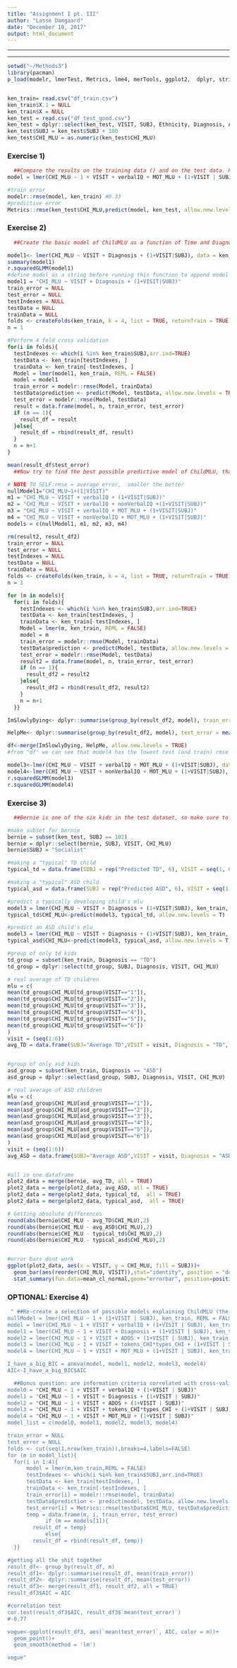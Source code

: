 ---
title: "Assignment I pt. III"
author: "Lasse Damgaard"
date: "December 10, 2017"
output: html_document
---
---
                          
---
```{r}

setwd("~/Methods3")
library(pacman)
p_load(modelr, lmerTest, Metrics, lme4, merTools, ggplot2,  dplyr, stringr, plyr, data.table, sim, Rmisc, caret, MuMIn)


ken_train= read.csv("df_train.csv")
ken_train$X.1 = NULL
ken_train$X = NULL
ken_test = read.csv("df_test_good.csv")
ken_test = dplyr::select(ken_test, VISIT, SUBJ, Ethnicity, Diagnosis, Age, ADOS, types_CHI, tokens_CHI, CHI_MLU, verbalIQ, nonVerbalIQ, types_MOT, MOT_MLU, tokens_MOT)
ken_test$SUBJ = ken_test$SUBJ + 100
ken_test$CHI_MLU = as.numeric(ken_test$CHI_MLU)
```
### Exercise 1)
```{r}
  ##Compare the results on the training data () and on the test data. Report    both of them. Discuss why they are different. 
model = lmer(CHI_MLU ~ 1 + VISIT + verbalIQ + MOT_MLU + (1+VISIT | SUBJ), ken_train, REML = F)

#train error
modelr::rmse(model, ken_train) #0.33
#predictive error
Metrics::rmse(ken_test$CHI_MLU,predict(model, ken_test, allow.new.levels = TRUE))#0.53

```
### Exercise 2)
```{r}
  ##Create the basic model of ChildMLU as a function of Time and Diagnosis (don't forget the random effects!).

model1<- lmer(CHI_MLU ~ VISIT + Diagnosis + (1+VISIT|SUBJ), data = ken_train, REML = FALSE)
summary(model1)
r.squaredGLMM(model1)
#define model as a string before running this function to append model to dataframe
model1 = "CHI_MLU ~ VISIT + Diagnosis + (1+VISIT|SUBJ)"
train_error = NULL
test_error = NULL
testIndexes = NULL
testData = NULL
trainData = NULL
folds <- createFolds(ken_train, k = 4, list = TRUE, returnTrain = TRUE)
n = 1

#Perform 4 fold cross validation
for(i in folds){
  testIndexes <- which(i %in% ken_train$SUBJ,arr.ind=TRUE)
  testData <- ken_train[testIndexes, ]
  trainData <- ken_train[-testIndexes, ]
  Model = lmer(model1, ken_train, REML = FALSE)
  model = model1
  train_error = modelr::rmse(Model, trainData)
  testData$prediction <- predict(Model, testData, allow.new.levels = TRUE)
  test_error = modelr::rmse(Model, testData)
  result = data.frame(model, n, train_error, test_error)
  if (n == 1){
    result_df = result
  }else{
    result_df = rbind(result_df, result)
  }
  n = n+1
}

mean(result_df$test_error)
  ##Now try to find the best possible predictive model of ChildMLU, that is, the one that produces the best cross-validated results.

# NOTE TO SELF:rmse = average error,  smaller the better
nullModel1="CHI_MLU~1+(1|VISIT)"
m1 = "CHI_MLU ~ VISIT + verbalIQ + (1+VISIT|SUBJ)"
m2 = "CHI_MLU ~ VISIT + verbalIQ + nonVerbalIQ +(1+VISIT|SUBJ)"
m3 = "CHI_MLU ~ VISIT + verbalIQ + MOT_MLU + (1+VISIT|SUBJ)"
m4 = "CHI_MLU ~ VISIT + nonVerbalIQ + MOT_MLU + (1+VISIT|SUBJ)"
models = c(nullModel1, m1, m2, m3, m4)

rm(result2, result_df2)
train_error = NULL
test_error = NULL
testIndexes = NULL
testData = NULL
trainData = NULL
folds <- createFolds(ken_train, k = 4, list = TRUE, returnTrain = TRUE)
n = 1

for (m in models){
  for(i in folds){
    testIndexes <- which(i %in% ken_train$SUBJ,arr.ind=TRUE)
    testData <- ken_train[testIndexes, ]
    trainData <- ken_train[-testIndexes, ]
    Model = lmer(m, ken_train, REML = FALSE)
    model = m
    train_error = modelr::rmse(Model, trainData)
    testData$prediction <- predict(Model, testData, allow.new.levels = TRUE)
    test_error = modelr::rmse(Model, testData)
    result2 = data.frame(model, n, train_error, test_error)
    if (n == 1){
      result_df2 = result2
    }else{
      result_df2 = rbind(result_df2, result2)
    }
    n = n+1
  }}

ImSlowlyDying<- dplyr::summarise(group_by(result_df2, model), train_error = mean(train_error))

HelpMe<- dplyr::summarise(group_by(result_df2, model), test_error = mean(test_error))

df<-merge(ImSlowlyDying, HelpMe, allow.new.levels = TRUE)
#from "df" we can see that model4 has the lowest test (and train) rmse

model3<-lmer(CHI_MLU ~ VISIT + verbalIQ + MOT_MLU + (1+VISIT|SUBJ), data = ken_train, REML = FALSE)
model4<-lmer(CHI_MLU ~ VISIT + nonVerbalIQ + MOT_MLU + (1+VISIT|SUBJ), data = ken_train, REML = FALSE)
r.squaredGLMM(model3)
r.squaredGLMM(model4)

```
### Exercise 3)
```{r}
  ##Bernie is one of the six kids in the test dataset, so make sure to extract   that child alone for the following analysis.

#make subset for bernie
bernie = subset(ken_test, SUBJ == 102)
bernie = dplyr::select(bernie, SUBJ, VISIT, CHI_MLU)
bernie$SUBJ = "Socialist"

#making a "typical" TD child
typical_td = data.frame(SUBJ = rep("Predicted TD", 6), VISIT = seq(1, 6), Diagnosis = "TD")

#making a "typical" ASD child
typical_asd = data.frame(SUBJ = rep("Predicted ASD", 6), VISIT = seq(1, 6), Diagnosis = "ASD")

#predict a typically developing child's mlu
model3 = lmer(CHI_MLU ~ VISIT + Diagnosis + (1+VISIT|SUBJ), ken_train, REML = F)
typical_td$CHI_MLU<-predict(model3, typical_td, allow.new.levels = T)

#predict an ASD child's mlu
model3 = lmer(CHI_MLU ~ VISIT + Diagnosis + (1+VISIT|SUBJ), ken_train, REML = F)
typical_asd$CHI_MLU<-predict(model3, typical_asd, allow.new.levels = T)

#group of only td kids
td_group = subset(ken_train, Diagnosis == "TD")
td_group = dplyr::select(td_group, SUBJ, Diagnosis, VISIT, CHI_MLU)

# real average of TD children 
mlu = c(
mean(td_group$CHI_MLU[td_group$VISIT=="1"]),
mean(td_group$CHI_MLU[td_group$VISIT=="2"]),
mean(td_group$CHI_MLU[td_group$VISIT=="3"]),
mean(td_group$CHI_MLU[td_group$VISIT=="4"]),
mean(td_group$CHI_MLU[td_group$VISIT=="5"]),
mean(td_group$CHI_MLU[td_group$VISIT=="6"])
)
visit = (seq(1:6))
avg_TD = data.frame(SUBJ="Average TD",VISIT = visit, Diagnosis = "TD", CHI_MLU = mlu)


#group of only asd kids
asd_group = subset(ken_train, Diagnosis == "ASD")
asd_group = dplyr::select(asd_group, SUBJ, Diagnosis, VISIT, CHI_MLU)

# real average of ASD children 
mlu = c(
mean(asd_group$CHI_MLU[asd_group$VISIT=="1"]),
mean(asd_group$CHI_MLU[asd_group$VISIT=="2"]),
mean(asd_group$CHI_MLU[asd_group$VISIT=="3"]),
mean(asd_group$CHI_MLU[asd_group$VISIT=="4"]),
mean(asd_group$CHI_MLU[asd_group$VISIT=="5"]),
mean(asd_group$CHI_MLU[asd_group$VISIT=="6"])
)
visit = (seq(1:6))
avg_ASD = data.frame(SUBJ="Average ASD",VISIT = visit, Diagnosis = "ASD", CHI_MLU = mlu)


#all in one dataframe
plot2_data = merge(bernie, avg_TD, all = TRUE)
plot2_data = merge(plot2_data, avg_ASD, all = TRUE)
plot2_data = merge(plot2_data, typical_td,  all = TRUE)
plot2_data = merge(plot2_data, typical_asd,  all = TRUE)

# Getting absolute differences
round(abs(bernie$CHI_MLU - avg_TD$CHI_MLU),2)
round(abs(bernie$CHI_MLU - avg_ASD$CHI_MLU),2)
round(abs(bernie$CHI_MLU - typical_td$CHI_MLU),2)
round(abs(bernie$CHI_MLU - typical_asd$CHI_MLU),2)


#error bars dont work
ggplot(plot2_data, aes(x = VISIT, y = CHI_MLU, fill = SUBJ))+
  geom_bar(aes(reorder(CHI_MLU, VISIT)),stat="identity", position = "dodge")+
  stat_summary(fun.data=mean_cl_normal,geom="errorbar", position=position_dodge(width=0.80), width=0.2)

```
### OPTIONAL: Exercise 4) 
```{r}
 " ##Re-create a selection of possible models explaining ChildMLU (the ones you   tested for exercise 2, but now trained on the full dataset and not            cross-validated). Then try to find the best possible predictive model of      ChildMLU, that is, the one that produces the lowest information criterion.
nullModel = lmer(CHI_MLU ~ 1 + (1+VISIT | SUBJ), ken_train, REML = FALSE)
model = lmer(CHI_MLU ~ 1 + VISIT + verbalIQ + (1+VISIT | SUBJ), ken_train, REML = FALSE)
model1 = lmer(CHI_MLU ~ 1 + VISIT + Diagnosis + (1+VISIT | SUBJ), ken_train, REML = FALSE)
model2 = lmer(CHI_MLU ~ 1 + VISIT + ADOS + (1+VISIT | SUBJ), ken_train, REML = FALSE)
model3 = lmer(CHI_MLU ~ 1 + VISIT + tokens_CHI*types_CHI + (1+VISIT | SUBJ), ken_train, REML = FALSE)
model4 = lmer(CHI_MLU ~ 1 + VISIT + MOT_MLU + (1+VISIT | SUBJ), ken_train, REML = FALSE)

I_have_a_big_BIC = anova(model, model1, model2, model3, model4)
AIC<-I_have_a_big_BIC$AIC

  ##Bonus question: are information criteria correlated with cross-validated    RMSE? That is, if you take AIC for Model 1, Model 2 and Model 3, do they      co-vary with their cross-validated RMSE?
model0 = "CHI_MLU ~ 1 + VISIT + verbalIQ + (1+VISIT | SUBJ)"
model1 = "CHI_MLU ~ 1 + VISIT + Diagnosis + (1+VISIT | SUBJ)"
model2 = "CHI_MLU ~ 1 + VISIT + ADOS + (1+VISIT | SUBJ)"
model3 = "CHI_MLU ~ 1 + VISIT + tokens_CHI*types_CHI + (1+VISIT | SUBJ)"
model4 = "CHI_MLU ~ 1 + VISIT + MOT_MLU + (1+VISIT | SUBJ)"
model_list = c(model0, model1, model2, model3, model4)

train_error = NULL
test_error = NULL
folds <- cut(seq(1,nrow(ken_train)),breaks=4,labels=FALSE)
for (m in model_list){
  for(i in 1:4){
      model = lmer(m,ken_train,REML = FALSE)
      testIndexes <- which(i %in% ken_train$SUBJ,arr.ind=TRUE)
      testData <- ken_train[testIndexes, ]
      trainData <- ken_train[-testIndexes, ]
      train_error[i] = modelr::rmse(model, trainData)
      testData$prediction <- predict(model, testData, allow.new.levels = TRUE)
      test_error[i] = Metrics::rmse(testData$CHI_MLU, testData$prediction)
      temp = data.frame(m, i, train_error, test_error)
            if (m == models[1]){ 
        result_df = temp}
            else{
        result_df = rbind(result_df, temp)}
  }}

#getting all the shit together
result_df<- group_by(result_df, m)
result_df1<- dplyr::summarise(result_df, mean(train_error))
result_df2<- dplyr::summarise(result_df, mean(test_error))
result_df3<- merge(result_df1, result_df2, all = TRUE)
result_df3$AIC = AIC 

#correlation test
cor.test(result_df3$AIC, result_df3$`mean(test_error)`)
#-0.77

vogue<-ggplot(result_df3, aes(`mean(test_error)`, AIC, color = m))+
  geom_point()+
  geom_smooth(method = 'lm')

vogue"
```